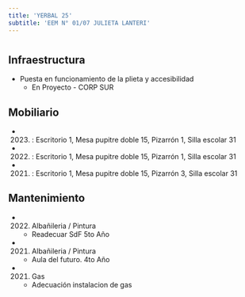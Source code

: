 ```yaml
---
title: 'YERBAL 25'
subtitle: 'EEM N° 01/07 JULIETA LANTERI'
---
```


#
## Infraestructura

* Puesta en funcionamiento de la plieta y accesibilidad 
    + En Proyecto - CORP SUR 


## Mobiliario

*  (2023) : Escritorio 1, Mesa pupitre doble 15, Pizarrón 1, Silla escolar 31 

*  (2022) : Escritorio 1, Mesa pupitre doble 15, Pizarrón 1, Silla escolar 31 

*  (2021) : Escritorio 1, Mesa pupitre doble 15, Pizarrón 3, Silla escolar 31 





## Mantenimiento

*  (2022) Albañileria / Pintura 
    + Readecuar SdF 5to Año

*  (2021) Albañileria / Pintura 
    + Aula del futuro. 4to Año

*  (2021) Gas 
    + Adecuación instalacion de gas







